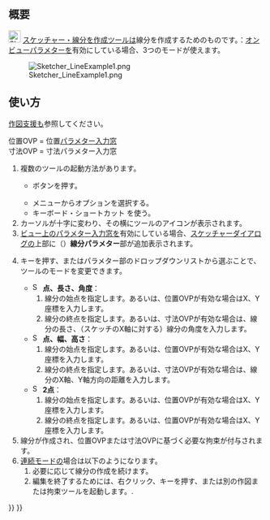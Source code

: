 <languages/>

{{Docnav/ja
|[[Sketcher_CreatePolyline/ja| ポリライン（折れ線）を作成]]
|[[Sketcher_CreateArc/ja|中心点から円弧を作成]]
|[[Sketcher_Workbench/ja|スケッチャーワークベンチ]]
|IconL=Sketcher_CreatePolyline.svg
|IconR=Sketcher_CreateArc.svg
|IconC=Workbench_Sketcher.svg
}}

{{GuiCommand/ja
|Name=Sketcher CreateLine
|Name/ja=スケッチャー・線分を作成
|MenuLocation=スケッチ → スケッチャージオメトリ → 線分を作成
|Workbenches=[[Sketcher_Workbench/ja|スケッチャー]]
|Shortcut={{KEY|G}} {{KEY|L}}
|SeeAlso=[[Sketcher_CreatePolyline/ja|スケッチャー・ポリライン（折れ線）を作成]]
}}

<span id="Description"></span>
== 概要 ==

[[Image:Sketcher_CreateLine.svg|24px]] [[Sketcher_CreateLine/ja|スケッチャー・線分を作成]]ツールは線分を作成するためのものです。{{Version|1.0}}：[[Sketcher_Preferences/ja#General|オンビューパラメター]]を有効にしている場合、3つのモードが使えます。

[[Image:Sketcher_LineExample1.png‎]]

<span id="Usage"></span>
== 使い方 ==

[[Sketcher_Workbench/ja#Drawing_aids|作図支援]]も参照してください。

位置OVP = 位置[[Sketcher_Preferences/ja#General|パラメター入力窓]] {{Version|1.0}}<br>
寸法OVP = 寸法パラメター入力窓 {{Version|1.0}}

# 複数のツールの起動方法があります。
#* {{Button|[[Image:Sketcher_CreateLine.svg|16px]] [[Sketcher_CreateLine/ja|線分を作成]]}}ボタンを押す。
#* メニューから{{MenuCommand|スケッチ → スケッチャージオメトリ → [[Image:Sketcher_CreateLine.svg|16px]] 線分を作成}}オプションを選択する。
#* キーボード・ショートカット{{KEY|G}} {{KEY|L}}を使う。
# カーソルが十字に変わり、その横にツールのアイコンが表示されます。
# [[Sketcher_Preferences/ja#General|ビュー上のパラメター入力窓]]を有効にしている場合、[[Sketcher_Dialog/ja|スケッチャーダイアログ]]の上部に（{{Version|1.0}}）'''線分パラメター'''部が追加表示されます。
# {{KEY|M}}キーを押す、またはパラメター部のドロップダウンリストから選ぶことで、ツールのモードを変更できます。
#* [[Image:Sketcher_CreateLineAngleLength.svg|16px]] '''点、長さ、角度'''：{{Version|1.0}}
#*# 線分の始点を指定します。あるいは、位置OVPが有効な場合はX、Y座標を入力します。
#*# 線分の終点を指定します。あるいは、寸法OVPが有効な場合は、線分の長さ、（スケッチのX軸に対する）線分の角度を入力します。
#* [[Image:Sketcher_CreateLineLengthWidth.svg|16px]] '''点、幅、高さ'''：{{Version|1.0}}
#*# 線分の始点を指定します。あるいは、位置OVPが有効な場合はX、Y座標を入力します。
#*# 線分の終点を指定します。あるいは、寸法OVPが有効な場合は、線分のX軸、Y軸方向の距離を入力します。
#* [[Image:Sketcher_CreateLine.svg|16px]] '''2点'''：
#*# 線分の始点を指定します。あるいは、位置OVPが有効な場合はX、Y座標を入力します。
#*# 線分の終点を指定します。あるいは、位置OVPが有効な場合はX、Y座標を入力します。
# 線分が作成され、位置OVPまたは寸法OVPに基づく必要な拘束が付与されます。
# [[Sketcher_Workbench/ja#Continue_modes|連続モード]]の場合は以下のようになります。
## 必要に応じて線分の作成を続けます。
## 編集を終了するためには、右クリック、{{KEY|Esc}}キーを押す、または別の作図または拘束ツールを起動します。.


{{Docnav/ja
|[[Sketcher_CreatePolyline/ja| ポリライン（折れ線）を作成]]
|[[Sketcher_CreateArc/ja|中心点から円弧を作成]]
|[[Sketcher_Workbench/ja|スケッチャーワークベンチ]]
|IconL=Sketcher_CreatePolyline.svg
|IconR=Sketcher_CreateArc.svg
|IconC=Workbench_Sketcher.svg
}}

{{Sketcher Tools navi{{#translation:}}}}
{{Userdocnavi{{#translation:}}}}